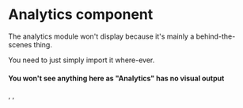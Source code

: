 
<Meta title="Core|Analytics" component={Analytics} />

# Analytics component

The analytics module won't display because it's mainly a behind-the-scenes thing.

You need to just simply import it where-ever.

<Preview>
  <Story name="Basic">
    <h4 key="1">You won&apos;t see anything here as &quot;Analytics&quot; has no visual output</h4>,
    <Analytics key="2" id={DEFAULTS.uuid} flags={DEFAULTS.flags} />,
  </Story>
</Preview>
